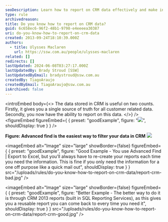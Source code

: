 ```yaml
---
seoDescription: Learn how to report on CRM data effectively and make informed decisions with actionable insights.
type: rule
archivedreason:
title: Do you know how to report on CRM data?
guid: 6c658ec6-96f2-48b1-9798-e4eeeea30387
uri: do-you-know-how-to-report-on-crm-data
created: 2013-09-24T18:10:39.000Z
authors:
  - title: Ulysses Maclaren
    url: https://ssw.com.au/people/ulysses-maclaren
related: []
redirects: []
lastUpdated: 2024-06-08T03:27:17.000Z
lastUpdatedBy: Brady Stroud [SSW]
lastUpdatedByEmail: bradystroud@ssw.com.au
createdBy: TiagoAraujo
createdByEmail: TiagoAraujo@ssw.com.au
isArchived: false
---
```


<introEmbed
  body={<>
The data stored in CRM is useful on two counts. Firstly, it gives you a single source of truth for all customer related data. Secondly, you now have the ability to report on this data.
  </>}
/>
<figureEmbed figureEmbed={ {
  preset: "goodExample",
  figure: "![](/uploads/rules/do-you-know-how-to-report-on-crm-data/CRMAdvancedFind.jpg)",
  shouldDisplay: true
} } />

**Figure: Advanced find is the easiest way to filter your data in CRM**
![](/uploads/rules/do-you-know-how-to-report-on-crm-data/report-crm-bad.jpg)

<imageEmbed
  alt="Image"
  size="large"
  showBorder={false}
  figureEmbed={ {
    preset: "goodExample",
    figure: "Good Example - You use Advanced Find | Export to Excel, but you’ll always have to re-create your reports each time you need the information. This is fine if you only need the information for a one off purpose like a quick mail out",
    shouldDisplay: true
  } }
  src="/uploads/rules/do-you-know-how-to-report-on-crm-data/report-crm-bad.jpg"
/>

<imageEmbed
  alt="Image"
  size="large"
  showBorder={false}
  figureEmbed={ {
    preset: "goodExample",
    figure: "Better Example - The better way to do it is through CRM 2013 reports (built in SQL Reporting Services), as this gives you a reusable report you can come back to every time you need it",
    shouldDisplay: true
  } }
  src="/uploads/rules/do-you-know-how-to-report-on-crm-data/report-crm-good.jpg"
/>
